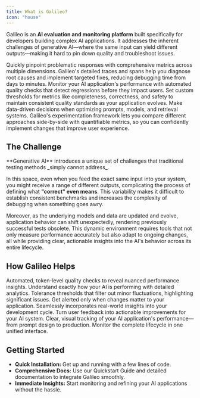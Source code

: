 ```yaml
---
title: What is Galileo?
icon: "house"
---
```


Galileo is an **AI evaluation and monitoring platform** built specifically for developers building complex AI applications. It addresses the inherent challenges of generative AI—where the same input can yield different outputs—making it hard to pin down quality and troubleshoot issues.

<CardGroup cols={1}>
  <Card title="Identify & Fix Issues Fast" icon="bolt" horizontal>
    Quickly pinpoint problematic responses with comprehensive metrics across multiple dimensions. Galileo's detailed traces and spans help you diagnose root causes and implement targeted fixes, reducing debugging time from days to minutes.
  </Card>
  <Card title="Ensure Consistent Quality" icon="shield-check" horizontal>
    Monitor your AI application's performance with automated quality checks that detect regressions before they impact users. Set custom thresholds for metrics like completeness, correctness, and safety to maintain consistent quality standards as your application evolves.
  </Card>
  <Card title="Optimize with Confidence" icon="chart-line" horizontal>
    Make data-driven decisions when optimizing prompts, models, and retrieval systems. Galileo's experimentation framework lets you compare different approaches side-by-side with quantifiable metrics, so you can confidently implement changes that improve user experience.
  </Card>
</CardGroup>

## The Challenge

<DefinitionCard>
  **Generative AI** introduces a unique set of challenges that traditional testing methods _simply cannot address_.
</DefinitionCard>

In this space, even when you feed the exact same input into your system, you might receive a range of different outputs, complicating the process of defining what **"correct" even means**. This variability makes it difficult to establish consistent benchmarks and increases the complexity of debugging when something goes awry.

Moreover, as the underlying models and data are updated and evolve, application behavior can shift unexpectedly, rendering previously successful tests obsolete. This dynamic environment requires tools that not only measure performance accurately but also adapt to ongoing changes, all while providing clear, actionable insights into the AI's behavior across its entire lifecycle.

## How Galileo Helps

<CardGroup cols={2}>
  <Card title="Data-Driven Metrics" icon="chart-bar">
    Automated, token-level quality checks to reveal nuanced performance insights. Understand exactly how your AI is performing with detailed analytics.
  </Card>
  <Card title="Configurable Regression Detection" icon="radar">
    Tolerance thresholds that filter out minor fluctuations, highlighting significant issues. Get alerted only when changes matter to your application.
  </Card>
  <Card title="Integrated Feedback" icon="comments">
    Seamlessly incorporates real-world insights into your development cycle. Turn user feedback into actionable improvements for your AI system.
  </Card>
  <Card title="End-to-End Visibility" icon="eye">
    Clear, visual tracking of your AI application's performance—from prompt design to production. Monitor the complete lifecycle in one unified interface.
  </Card>
</CardGroup>

## Getting Started

- **Quick Installation:** Get up and running with a few lines of code.
- **Comprehensive Docs:** Use our Quickstart Guide and detailed documentation to integrate Galileo smoothly.
- **Immediate Insights:** Start monitoring and refining your AI applications without the hassle.
